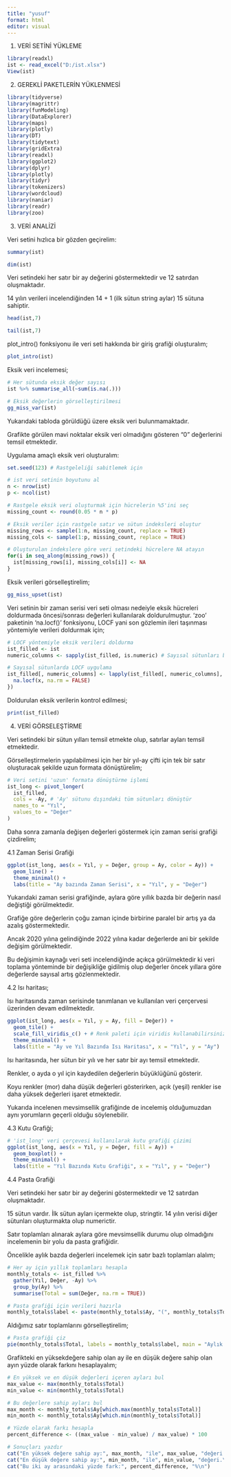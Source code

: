 ---
title: "yusuf"
format: html
editor: visual
---

1.  VERİ SETİNİ YÜKLEME

```{r}
library(readxl)
ist <- read_excel("D:/ist.xlsx")
View(ist)
```

2.  GEREKLİ PAKETLERİN YÜKLENMESİ

```{r}
library(tidyverse)
library(magrittr)
library(funModeling)
library(DataExplorer)
library(maps)
library(plotly)
library(DT)
library(tidytext)
library(gridExtra)
library(readxl)
library(ggplot2)
library(dplyr)
library(plotly)
library(tidyr)
library(tokenizers)
library(wordcloud)
library(naniar)
library(readr)
library(zoo)

```

3.  VERİ ANALİZİ

Veri setini hızlıca bir gözden geçirelim:

```{r}
summary(ist)
```

```{r}
dim(ist)
```

Veri setindeki her satır bir ay değerini göstermektedir ve 12 satırdan oluşmaktadır.

14 yılın verileri incelendiğinden 14 + 1 (ilk sütun string aylar) 15 sütuna sahiptir.

```{r}
head(ist,7)
```

```{r}
tail(ist,7)
```

plot_intro() fonksiyonu ile veri seti hakkında bir giriş grafiği oluşturalım;

```{r}
plot_intro(ist)
```

Eksik veri incelemesi;

```{r}

# Her sütunda eksik değer sayısı
ist %>% summarise_all(~sum(is.na(.)))


```

```{r}
# Eksik değerlerin görselleştirilmesi
gg_miss_var(ist)

```

Yukarıdaki tabloda görüldüğü üzere eksik veri bulunmamaktadır.

Grafikte görülen mavi noktalar eksik veri olmadığını gösteren "0" değerlerini temsil etmektedir.

Uygulama amaçlı eksik veri oluşturalım:

```{r}
set.seed(123) # Rastgeleliği sabitlemek için

# ist veri setinin boyutunu al
n <- nrow(ist)
p <- ncol(ist)

# Rastgele eksik veri oluşturmak için hücrelerin %5'ini seç
missing_count <- round(0.05 * n * p)

# Eksik veriler için rastgele satır ve sütun indeksleri oluştur
missing_rows <- sample(1:n, missing_count, replace = TRUE)
missing_cols <- sample(1:p, missing_count, replace = TRUE)

# Oluşturulan indekslere göre veri setindeki hücrelere NA atayın
for(i in seq_along(missing_rows)) {
  ist[missing_rows[i], missing_cols[i]] <- NA
}


```

Eksik verileri görselleştirelim;

```{r}
gg_miss_upset(ist)
```

Veri setinin bir zaman serisi veri seti olması nedeiyle eksik hücreleri doldurmada öncesi/sonrası değerleri kullanılarak doldurulmuştur. 'zoo' paketinin 'na.locf()' fonksiyonu, LOCF yani son gözlemin ileri taşınması yöntemiyle verileri doldurmak için;

```{r}
# LOCF yöntemiyle eksik verileri doldurma
ist_filled <- ist
numeric_columns <- sapply(ist_filled, is.numeric) # Sayısal sütunları belirle

# Sayısal sütunlarda LOCF uygulama
ist_filled[, numeric_columns] <- lapply(ist_filled[, numeric_columns], function(x) {
  na.locf(x, na.rm = FALSE)
})


```

Doldurulan eksik verilerin kontrol edilmesi;

```{r}
print(ist_filled)
```

4.  VERİ GÖRSELEŞTİRME

Veri setindeki bir sütun yılları temsil etmekte olup, satırlar ayları temsil etmektedir.

Görselleştirmelerin yapılabilmesi için her bir yıl-ay çifti için tek bir satır oluşturacak şekilde uzun formata dönüştürelim;

```{r}
# Veri setini 'uzun' formata dönüştürme işlemi
ist_long <- pivot_longer(
  ist_filled,
  cols = -Ay, # 'Ay' sütunu dışındaki tüm sütunları dönüştür
  names_to = "Yıl",
  values_to = "Değer"
)


```

Daha sonra zamanla değişen değerleri göstermek için zaman serisi grafiği çizdirelim;

4.1 Zaman Serisi Grafiği

```{r}
ggplot(ist_long, aes(x = Yıl, y = Değer, group = Ay, color = Ay)) +
  geom_line() +
  theme_minimal() +
  labs(title = "Ay bazında Zaman Serisi", x = "Yıl", y = "Değer")
```

Yukarıdaki zaman serisi grafiğinde, aylara göre yıllık bazda bir değerin nasıl değiştiği görülmektedir.

Grafiğe göre değerlerin çoğu zaman içinde birbirine paralel bir artış ya da azalış göstermektedir.

Ancak 2020 yılına gelindiğinde 2022 yılına kadar değerlerde ani bir şekilde değişim görülmektedir.

Bu değişimin kaynağı veri seti incelendiğinde açıkça görülmektedir ki veri toplama yönteminde bir değişikliğe gidilmiş olup değerler öncek yıllara göre değerlerde sayısal artış gözlenmektedir.

4.2 Isı haritası;

Isı haritasında zaman serisinde tanımlanan ve kullanılan veri çerçervesi üzerinden devam edilmektedir.

```{r}

ggplot(ist_long, aes(x = Yıl, y = Ay, fill = Değer)) +
  geom_tile() +
  scale_fill_viridis_c() + # Renk paleti için viridis kullanabilirsiniz
  theme_minimal() +
  labs(title = "Ay ve Yıl Bazında Isı Haritası", x = "Yıl", y = "Ay")


```

Isı haritasında, her sütun bir yılı ve her satır bir ayı temsil etmektedir.

Renkler, o ayda o yıl için kaydedilen değerlerin büyüklüğünü gösterir.

Koyu renkler (mor) daha düşük değerleri gösterirken, açık (yeşil) renkler ise daha yüksek değerleri işaret etmektedir.

Yukarıda incelenen mevsimsellik grafiğinde de incelemiş olduğumuzdan aynı yorumların geçerli olduğu söylenebilir.

4.3 Kutu Grafiği;

```{r}

# 'ist_long' veri çerçevesi kullanılarak kutu grafiği çizimi
ggplot(ist_long, aes(x = Yıl, y = Değer, fill = Ay)) + 
  geom_boxplot() +
  theme_minimal() +
  labs(title = "Yıl Bazında Kutu Grafiği", x = "Yıl", y = "Değer")


```

4.4 Pasta Grafiği

Veri setindeki her satır bir ay değerini göstermektedir ve 12 satırdan oluşmaktadır.

15 sütun vardır. İlk sütun ayları içermekte olup, stringtir. 14 yılın verisi diğer sütunları oluşturmakta olup numerictir.

Satır toplamları alınarak aylara göre mevsimsellik durumu olup olmadığını incelemenin bir yolu da pasta grafiğidir.

Öncelikle aylık bazda değerleri incelemek için satır bazlı toplamları alalım;

```{r}

# Her ay için yıllık toplamları hesapla
monthly_totals <- ist_filled %>%
  gather(Yıl, Değer, -Ay) %>%
  group_by(Ay) %>%
  summarise(Total = sum(Değer, na.rm = TRUE))

# Pasta grafiği için verileri hazırla
monthly_totals$label <- paste(monthly_totals$Ay, "(", monthly_totals$Total, ")", sep="")


```

Aldığımız satır toplamlarını görselleştirelim;

```{r}
# Pasta grafiği çiz
pie(monthly_totals$Total, labels = monthly_totals$label, main = "Aylık Toplam Değerlerin Pasta Grafiği")

```

Grafikteki en yüksekdeğere sahip olan ay ile en düşük değere sahip olan ayın yüzde olarak farkını hesaplayalım;

```{r}
# En yüksek ve en düşük değerleri içeren ayları bul
max_value <- max(monthly_totals$Total)
min_value <- min(monthly_totals$Total)

# Bu değerlere sahip ayları bul
max_month <- monthly_totals$Ay[which.max(monthly_totals$Total)]
min_month <- monthly_totals$Ay[which.min(monthly_totals$Total)]

# Yüzde olarak farkı hesapla
percent_difference <- ((max_value - min_value) / max_value) * 100

# Sonuçları yazdır
cat("En yüksek değere sahip ay:", max_month, "ile", max_value, "değeri.\n")
cat("En düşük değere sahip ay:", min_month, "ile", min_value, "değeri.\n")
cat("Bu iki ay arasındaki yüzde fark:", percent_difference, "%\n")

```

